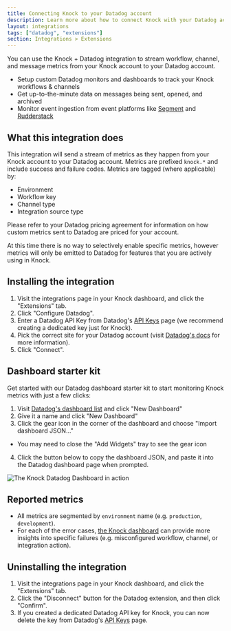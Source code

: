 ```yaml
---
title: Connecting Knock to your Datadog account
description: Learn more about how to connect Knock with your Datadog account.
layout: integrations
tags: ["datadog", "extensions"]
section: Integrations > Extensions
---
```



You can use the Knock + Datadog integration to stream workflow, channel, and message metrics from your Knock account to your Datadog account.

- Setup custom Datadog monitors and dashboards to track your Knock workflows & channels
- Get up-to-the-minute data on messages being sent, opened, and archived
- Monitor event ingestion from event platforms like [Segment](/integrations/sources/segment) and [Rudderstack](/integrations/sources/rudderstack)

## What this integration does

This integration will send a stream of metrics as they happen from your Knock account to your Datadog account. Metrics are prefixed `knock.*` and include success and failure codes. Metrics are tagged (where applicable) by:

- Environment
- Workflow key
- Channel type
- Integration source type

Please refer to your Datadog pricing agreement for information on how custom metrics sent to Datadog are priced for your account.

At this time there is no way to selectively enable specific metrics, however metrics will only be emitted to Datadog for features that you are actively using in Knock.

## Installing the integration

1. Visit the integrations page in your Knock dashboard, and click the "Extensions" tab.
2. Click "Configure Datadog".
3. Enter a Datadog API Key from Datadog's [API Keys](https://app.datadoghq.com/organization-settings/api-keys) page (we recommend creating a dedicated key just for Knock).
4. Pick the correct site for your Datadog account (visit [Datadog's docs](https://docs.datadoghq.com/getting_started/site/) for more information).
5. Click "Connect".

## Dashboard starter kit

Get started with our Datadog dashboard starter kit to start monitoring Knock metrics with just a few clicks:

1. Visit [Datadog's dashboard list](https://app.datadoghq.com/dashboard/lists) and click "New Dashboard"
2. Give it a name and click "New Dashboard"
3. Click the gear icon in the corner of the dashboard and choose "Import dashboard JSON..."
  - You may need to close the "Add Widgets" tray to see the gear icon
4. Click the button below to copy the dashboard JSON, and paste it into the Datadog dashboard page when prompted.

<CopyableText label="Copy Dashboard Starter Kit JSON" content={JSON.stringify(dashboardJson)} />

![The Knock Datadog Dashboard in action](/images/integrations/extensions/datadog_dashboard.png)

## Reported metrics

<Attributes>
  <Attribute name="knock.message_delivered.total" type="count" description="How many messages have been delivered, segmented by `channel`." />
  <Attribute name="knock.message_delivered_error.total" type="count" description="How many deliveries ended in failure, segmented by `channel`." />
  <Attribute name="knock.workflow_recipient_run.total" type="count" description="How many workflow recipient runs have been started, segmented by `workflow` key." />
  <Attribute name="knock.workflow_recipient_run_error.total" type="count" description="How many errors were experienced during a workflow recipient run, segmented by `workflow`. A workflow recipient run can report more than one error." />
  <Attribute name="knock.integration_event_received.total" type="count" description="Hhe raw number of events received by Knock from an [integration source](https://docs.knock.app/integrations/sources/overview), segmented by `source_type`." />
  <Attribute name="knock.integration_action_run.total" type="count" description="How many actions were triggered by received events, segmented by `source_type` and `action`." />
  <Attribute name="knock.integration_action_run_error.total" type="count" description="How many actions failed to run, segmented by `source_type` and `action`." />
</Attributes>

* All metrics are segmented by `environment` name (e.g. `production`, `development`).
* For each of the error cases, [the Knock dashboard](https://dashboard.knock.app) can provide more insights into specific failures (e.g. misconfigured workflow, channel, or integration action).

## Uninstalling the integration

1. Visit the integrations page in your Knock dashboard, and click the "Extensions" tab.
2. Click the "Disconnect" button for the Datadog extension, and then click "Confirm".
3. If you created a dedicated Datadog API key for Knock, you can now delete the key from Datadog's [API Keys](https://app.datadoghq.com/organization-settings/api-keys) page.
